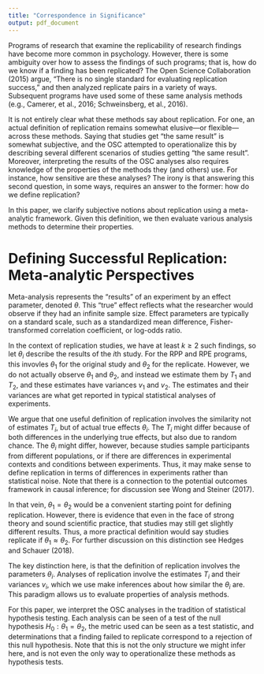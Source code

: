 ```yaml
---
title: "Correspondence in Significance"
output: pdf_document
---
```


Programs of research that examine the replicability of research findings have become more common in psychology. 
However, there is some ambiguity over how to assess the findings of such programs; that is, how do we know if a finding has been replicated?
The Open Science Collaboration (2015) argue, "There is no single standard for evaluating replication success," and then analyzed replicate pairs in a variety of ways.
Subsequent programs have used some of these same analysis methods (e.g., Camerer, et al., 2016; Schweinsberg, et al., 2016).

It is not entirely clear what these methods say about replication.
For one, an actual definition of replication remains somewhat elusive---or flexible---across these methods. 
Saying that studies get "the same result" is somewhat subjective, and the OSC attempted to operationalize this by describing several different scenarios of studies getting "the same result".
Moreover, interpreting the results of the OSC analyses also requires knowledge of the properties of the methods they (and others) use.
For instance, how sensitive are these analyses? 
The irony is that answering this second question, in some ways, requires an answer to the former: how do we define replication?

In this paper, we clarify subjective notions about replication using a meta-analytic framework. 
Given this definition, we then evaluate various analysis methods to determine their properties.


# Defining Successful Replication: Meta-analytic Perspectives

Meta-analysis represents the "results" of an experiment by an effect parameter, denoted $\theta$.
This "true" effect reflects what the researcher would observe if they had an infinite sample size.
Effect parameters are typically on a standard scale, such as a standardized mean difference, Fisher-transformed correlation coefficient, or log-odds ratio.

In the context of replication studies, we have at least $k \geq 2$ such findings, so let $\theta_i$ describe the results of the $i$th study.
For the RPP and RPE programs, this invovles $\theta_1$ for the original study and $\theta_2$ for the replicate.
However, we do not actually observe $\theta_1$ and $\theta_2$, and instead we estimate them by $T_1$ and $T_2$, and these estimates have variances $v_1$ and $v_2$.
The estimates and their variances are what get reported in typical statistical analyses of experiments.

We argue that one useful definition of replication involves the similarity not of estimates $T_i$, but of actual true effects $\theta_i$.
The $T_i$ might differ because of both differences in the underlying true effects, but also due to random chance.
The $\theta_i$ might differ, however, because studies sample participants from different populations, or if there are differences in experimental contexts and conditions between experiments.
Thus, it may make sense to define replication in terms of differences in experiments rather than statistical noise.
Note that there is a connection to the potential outcomes framework in causal inference; for discussion see Wong and Steiner (2017).

In that vein, $\theta_1 = \theta_2$ would be a convenient starting point for defining replication.
However, there is evidence that even in the face of strong theory and sound scientific practice, that studies may still get slightly different results.
Thus, a more practical definition would say studies replicate if $\theta_1 \approx \theta_2$.
For further discussion on this distinction see Hedges and Schauer (2018).

The key distinction here, is that the definition of replication involves the parameters $\theta_i$. 
Analyses of replication involve the estimates $T_i$ and their variances $v_i$, which we use make inferences about how similar the $\theta_i$ are.
This paradigm allows us to evaluate properties of analysis methods. 

For this paper, we interpret the OSC analyses in the tradition of statistical hypothesis testing.
Each analysis can be seen of a test of the null hypothesis $H_0: \theta_1 = \theta_2$, the metric used can be seen as a test statistic, and determinations that a finding failed to replicate correspond to a rejection of this null hypothesis.
Note that this is not the only structure we might infer here, and is not even the only way to operationalize these methods as hypothesis tests.







